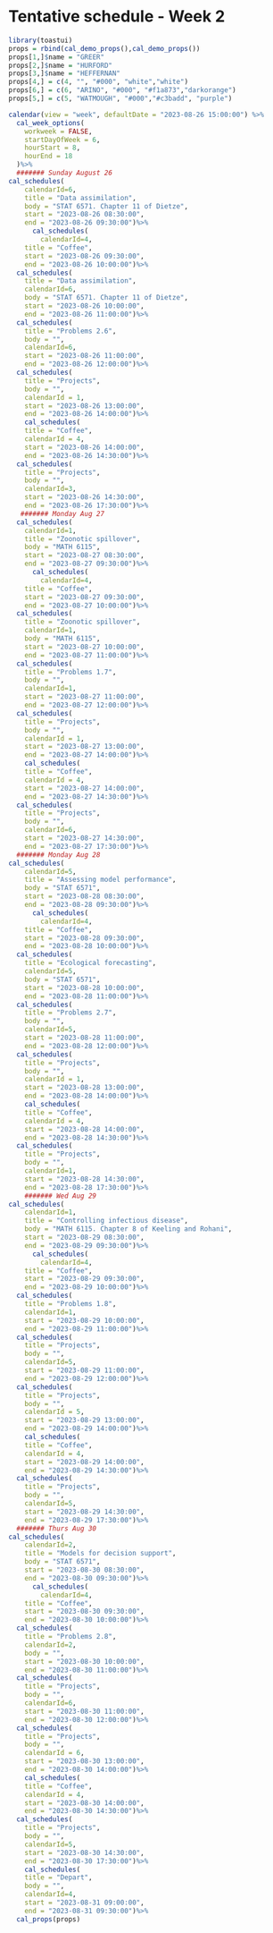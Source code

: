 # Tentative schedule - Week 2 {-}

```r
library(toastui)
props = rbind(cal_demo_props(),cal_demo_props())
props[1,]$name = "GREER"
props[2,]$name = "HURFORD"
props[3,]$name = "HEFFERNAN"
props[4,] = c(4, "", "#000", "white","white")
props[6,] = c(6, "ARINO", "#000", "#f1a873","darkorange")
props[5,] = c(5, "WATMOUGH", "#000","#c3badd", "purple")

calendar(view = "week", defaultDate = "2023-08-26 15:00:00") %>% 
  cal_week_options(
    workweek = FALSE,
    startDayOfWeek = 6,
    hourStart = 8,
    hourEnd = 18
  )%>%
  ####### Sunday August 26
cal_schedules(
    calendarId=6,
    title = "Data assimilation",
    body = "STAT 6571. Chapter 11 of Dietze",
    start = "2023-08-26 08:30:00",
    end = "2023-08-26 09:30:00")%>%
      cal_schedules(
        calendarId=4,
    title = "Coffee",
    start = "2023-08-26 09:30:00",
    end = "2023-08-26 10:00:00")%>%
  cal_schedules(
    title = "Data assimilation",
    calendarId=6,
    body = "STAT 6571. Chapter 11 of Dietze",
    start = "2023-08-26 10:00:00",
    end = "2023-08-26 11:00:00")%>%
  cal_schedules(
    title = "Problems 2.6",
    body = "",
    calendarId=6,
    start = "2023-08-26 11:00:00",
    end = "2023-08-26 12:00:00")%>%
  cal_schedules(
    title = "Projects",
    body = "",
    calendarId = 1,
    start = "2023-08-26 13:00:00",
    end = "2023-08-26 14:00:00")%>%
    cal_schedules(
    title = "Coffee",
    calendarId = 4,
    start = "2023-08-26 14:00:00",
    end = "2023-08-26 14:30:00")%>%
  cal_schedules(
    title = "Projects",
    body = "",
    calendarId=3,
    start = "2023-08-26 14:30:00",
    end = "2023-08-26 17:30:00")%>%
   ####### Monday Aug 27
  cal_schedules(
    calendarId=1,
    title = "Zoonotic spillover",
    body = "MATH 6115",
    start = "2023-08-27 08:30:00",
    end = "2023-08-27 09:30:00")%>%
      cal_schedules(
        calendarId=4,
    title = "Coffee",
    start = "2023-08-27 09:30:00",
    end = "2023-08-27 10:00:00")%>%
  cal_schedules(
    title = "Zoonotic spillover",
    calendarId=1,
    body = "MATH 6115",
    start = "2023-08-27 10:00:00",
    end = "2023-08-27 11:00:00")%>%
  cal_schedules(
    title = "Problems 1.7",
    body = "",
    calendarId=1,
    start = "2023-08-27 11:00:00",
    end = "2023-08-27 12:00:00")%>%
  cal_schedules(
    title = "Projects",
    body = "",
    calendarId = 1,
    start = "2023-08-27 13:00:00",
    end = "2023-08-27 14:00:00")%>%
    cal_schedules(
    title = "Coffee",
    calendarId = 4,
    start = "2023-08-27 14:00:00",
    end = "2023-08-27 14:30:00")%>%
  cal_schedules(
    title = "Projects",
    body = "",
    calendarId=6,
    start = "2023-08-27 14:30:00",
    end = "2023-08-27 17:30:00")%>%
  ####### Monday Aug 28
cal_schedules(
    calendarId=5,
    title = "Assessing model performance",
    body = "STAT 6571",
    start = "2023-08-28 08:30:00",
    end = "2023-08-28 09:30:00")%>%
      cal_schedules(
        calendarId=4,
    title = "Coffee",
    start = "2023-08-28 09:30:00",
    end = "2023-08-28 10:00:00")%>%
  cal_schedules(
    title = "Ecological forecasting",
    calendarId=5,
    body = "STAT 6571",
    start = "2023-08-28 10:00:00",
    end = "2023-08-28 11:00:00")%>%
  cal_schedules(
    title = "Problems 2.7",
    body = "",
    calendarId=5,
    start = "2023-08-28 11:00:00",
    end = "2023-08-28 12:00:00")%>%
  cal_schedules(
    title = "Projects",
    body = "",
    calendarId = 1,
    start = "2023-08-28 13:00:00",
    end = "2023-08-28 14:00:00")%>%
    cal_schedules(
    title = "Coffee",
    calendarId = 4,
    start = "2023-08-28 14:00:00",
    end = "2023-08-28 14:30:00")%>%
  cal_schedules(
    title = "Projects",
    body = "",
    calendarId=1,
    start = "2023-08-28 14:30:00",
    end = "2023-08-28 17:30:00")%>%
    ####### Wed Aug 29
cal_schedules(
    calendarId=1,
    title = "Controlling infectious disease",
    body = "MATH 6115. Chapter 8 of Keeling and Rohani",
    start = "2023-08-29 08:30:00",
    end = "2023-08-29 09:30:00")%>%
      cal_schedules(
        calendarId=4,
    title = "Coffee",
    start = "2023-08-29 09:30:00",
    end = "2023-08-29 10:00:00")%>%
  cal_schedules(
    title = "Problems 1.8",
    calendarId=1,
    start = "2023-08-29 10:00:00",
    end = "2023-08-29 11:00:00")%>%
  cal_schedules(
    title = "Projects",
    body = "",
    calendarId=5,
    start = "2023-08-29 11:00:00",
    end = "2023-08-29 12:00:00")%>%
  cal_schedules(
    title = "Projects",
    body = "",
    calendarId = 5,
    start = "2023-08-29 13:00:00",
    end = "2023-08-29 14:00:00")%>%
    cal_schedules(
    title = "Coffee",
    calendarId = 4,
    start = "2023-08-29 14:00:00",
    end = "2023-08-29 14:30:00")%>%
  cal_schedules(
    title = "Projects",
    body = "",
    calendarId=5,
    start = "2023-08-29 14:30:00",
    end = "2023-08-29 17:30:00")%>%
  ####### Thurs Aug 30
cal_schedules(
    calendarId=2,
    title = "Models for decision support",
    body = "STAT 6571",
    start = "2023-08-30 08:30:00",
    end = "2023-08-30 09:30:00")%>%
      cal_schedules(
        calendarId=4,
    title = "Coffee",
    start = "2023-08-30 09:30:00",
    end = "2023-08-30 10:00:00")%>%
  cal_schedules(
    title = "Problems 2.8",
    calendarId=2,
    body = "",
    start = "2023-08-30 10:00:00",
    end = "2023-08-30 11:00:00")%>%
  cal_schedules(
    title = "Projects",
    body = "",
    calendarId=6,
    start = "2023-08-30 11:00:00",
    end = "2023-08-30 12:00:00")%>%
  cal_schedules(
    title = "Projects",
    body = "",
    calendarId = 6,
    start = "2023-08-30 13:00:00",
    end = "2023-08-30 14:00:00")%>%
    cal_schedules(
    title = "Coffee",
    calendarId = 4,
    start = "2023-08-30 14:00:00",
    end = "2023-08-30 14:30:00")%>%
  cal_schedules(
    title = "Projects",
    body = "",
    calendarId=5,
    start = "2023-08-30 14:30:00",
    end = "2023-08-30 17:30:00")%>%
    cal_schedules(
    title = "Depart",
    body = "",
    calendarId=4,
    start = "2023-08-31 09:00:00",
    end = "2023-08-31 09:30:00")%>%
  cal_props(props)
```
